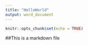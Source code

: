 ```yaml
---
title: "HelloWorld"
output: word_document
---
```


```r
knitr::opts_chunk$set(echo = TRUE)
```

##This is a markdown file



